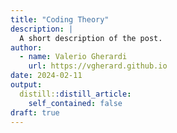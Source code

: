 ```yaml
---
title: "Coding Theory"
description: |
  A short description of the post.
author:
  - name: Valerio Gherardi
    url: https://vgherard.github.io
date: 2024-02-11
output:
  distill::distill_article:
    self_contained: false
draft: true
---
```





